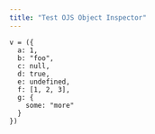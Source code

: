 ```yaml
---
title: "Test OJS Object Inspector"
---
```


```observable
v = ({
  a: 1,
  b: "foo",
  c: null,
  d: true,
  e: undefined,
  f: [1, 2, 3],
  g: {
    some: "more"
  }
})
```

